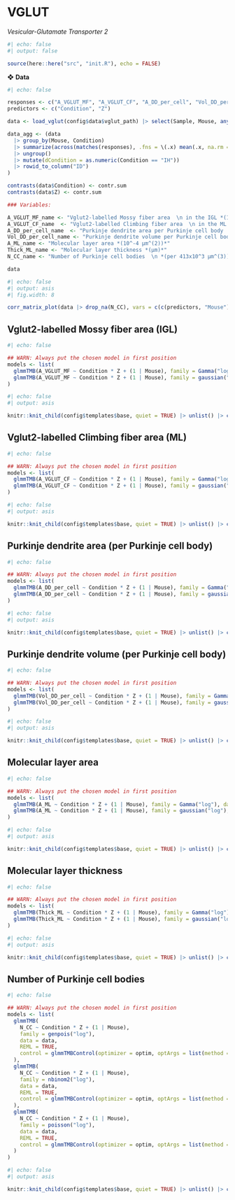 # VGLUT

*Vesicular-Glutamate Transporter 2*

```r
#| echo: false
#| output: false

source(here::here("src", "init.R"), echo = FALSE)
```

❖ **Data**

```r
#| echo: false

responses <- c("A_VGLUT_MF", "A_VGLUT_CF", "A_DD_per_cell", "Vol_DD_per_cell", "A_ML", "Thick_ML", "N_CC")
predictors <- c("Condition", "Z")

data <- load_vglut(config$data$vglut_path) |> select(Sample, Mouse, any_of(predictors), any_of(responses))

data_agg <- (data
  |> group_by(Mouse, Condition) 
  |> summarize(across(matches(responses), .fns = \(.x) mean(.x, na.rm = T))) 
  |> ungroup() 
  |> mutate(dCondition = as.numeric(Condition == "IH")) 
  |> rowid_to_column("ID")
)

contrasts(data$Condition) <- contr.sum
contrasts(data$Z) <- contr.sum

### Variables:

A_VGLUT_MF_name <- "Vglut2-labelled Mossy fiber area  \n in the IGL *(10^-4 μm^(2))*"
A_VGLUT_CF_name  <- "Vglut2-labelled Climbing fiber area  \n in the ML *(10^-4 μm^(2))*"
A_DD_per_cell_name  <- "Purkinje dendrite area per Purkinje cell body  \n*(10^-4 μm^(2))*"
Vol_DD_per_cell_name <- "Purkinje dendrite volume per Purkinje cell body  \n *(10^-4 μm^(3))*"
A_ML_name <- "Molecular layer area *(10^-4 μm^(2))*"
Thick_ML_name <- "Molecular layer thickness *(μm)*"
N_CC_name <- "Number of Purkinje cell bodies  \n *(per 413x10^3 μm^(3))*"

data
```

```r
#| echo: false
#| output: asis
#| fig.width: 8

corr_matrix_plot(data |> drop_na(N_CC), vars = c(c(predictors, "Mouse"), responses))
```


## Vglut2-labelled Mossy fiber area (IGL)

```r
#| echo: false

## WARN: Always put the chosen model in first position
models <- list(
  glmmTMB(A_VGLUT_MF ~ Condition * Z + (1 | Mouse), family = Gamma("log"), data = data, REML = TRUE), 
  glmmTMB(A_VGLUT_MF ~ Condition * Z + (1 | Mouse), family = gaussian("log"), data = data, REML = TRUE)
)
```

```r
#| echo: false
#| output: asis

knitr::knit_child(config$templates$base, quiet = TRUE) |> unlist() |> cat(sep = '\n')
```


## Vglut2-labelled Climbing fiber area (ML)

```r
#| echo: false

## WARN: Always put the chosen model in first position
models <- list(
  glmmTMB(A_VGLUT_CF ~ Condition * Z + (1 | Mouse), family = Gamma("log"), data = data, REML = TRUE), 
  glmmTMB(A_VGLUT_CF ~ Condition * Z + (1 | Mouse), family = gaussian("log"), data = data, REML = TRUE)
)
```

```r
#| echo: false
#| output: asis

knitr::knit_child(config$templates$base, quiet = TRUE) |> unlist() |> cat(sep = '\n')
```


## Purkinje dendrite area (per Purkinje cell body)

```r
#| echo: false

## WARN: Always put the chosen model in first position
models <- list(
  glmmTMB(A_DD_per_cell ~ Condition * Z + (1 | Mouse), family = Gamma("log"), data = data, REML = TRUE), 
  glmmTMB(A_DD_per_cell ~ Condition * Z + (1 | Mouse), family = gaussian("log"), data = data, REML = TRUE)
)
```

```r
#| echo: false
#| output: asis

knitr::knit_child(config$templates$base, quiet = TRUE) |> unlist() |> cat(sep = '\n')
```


## Purkinje dendrite volume (per Purkinje cell body)

```r
#| echo: false

## WARN: Always put the chosen model in first position
models <- list(
  glmmTMB(Vol_DD_per_cell ~ Condition * Z + (1 | Mouse), family = Gamma("log"), data = data, REML = TRUE), 
  glmmTMB(Vol_DD_per_cell ~ Condition * Z + (1 | Mouse), family = gaussian("log"), data = data, REML = TRUE)
)
```

```r
#| echo: false
#| output: asis

knitr::knit_child(config$templates$base, quiet = TRUE) |> unlist() |> cat(sep = '\n')
```


## Molecular layer area

```r
#| echo: false

## WARN: Always put the chosen model in first position
models <- list(
  glmmTMB(A_ML ~ Condition * Z + (1 | Mouse), family = Gamma("log"), data = data, REML = TRUE), 
  glmmTMB(A_ML ~ Condition * Z + (1 | Mouse), family = gaussian("log"), data = data, REML = TRUE)
)
```

```r
#| echo: false
#| output: asis

knitr::knit_child(config$templates$base, quiet = TRUE) |> unlist() |> cat(sep = '\n')
```


## Molecular layer thickness

```r
#| echo: false

## WARN: Always put the chosen model in first position
models <- list(
  glmmTMB(Thick_ML ~ Condition * Z + (1 | Mouse), family = Gamma("log"), data = data, REML = TRUE), 
  glmmTMB(Thick_ML ~ Condition * Z + (1 | Mouse), family = gaussian("log"), data = data, REML = TRUE)
)
```

```r
#| echo: false
#| output: asis

knitr::knit_child(config$templates$base, quiet = TRUE) |> unlist() |> cat(sep = '\n')
```


## Number of Purkinje cell bodies

```r
#| echo: false

## WARN: Always put the chosen model in first position
models <- list(
  glmmTMB(
    N_CC ~ Condition * Z + (1 | Mouse), 
    family = genpois("log"), 
    data = data, 
    REML = TRUE,
    control = glmmTMBControl(optimizer = optim, optArgs = list(method = "BFGS"))
  ),
  glmmTMB(
    N_CC ~ Condition * Z + (1 | Mouse), 
    family = nbinom2("log"), 
    data = data, 
    REML = TRUE,
    control = glmmTMBControl(optimizer = optim, optArgs = list(method = "BFGS"))
  ),
  glmmTMB(
    N_CC ~ Condition * Z + (1 | Mouse), 
    family = poisson("log"), 
    data = data, 
    REML = TRUE,
    control = glmmTMBControl(optimizer = optim, optArgs = list(method = "BFGS"))
  )
)
```

```r
#| echo: false
#| output: asis

knitr::knit_child(config$templates$base, quiet = TRUE) |> unlist() |> cat(sep = '\n')
```
